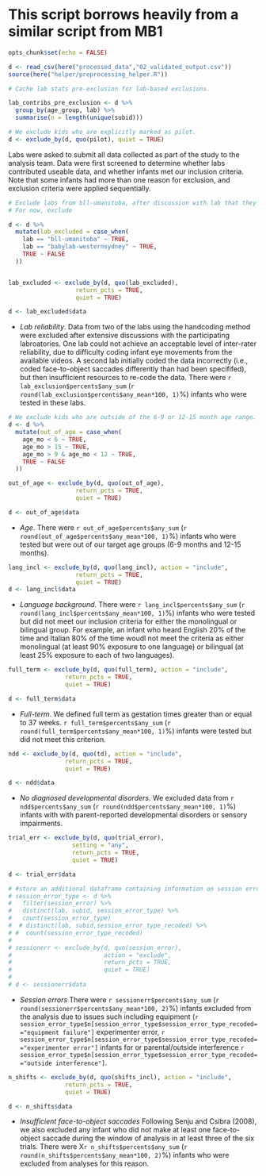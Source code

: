 
# This script borrows heavily from a similar script from MB1

```r
opts_chunk$set(echo = FALSE)
```

```r
d <- read_csv(here("processed_data","02_validated_output.csv"))
source(here("helper/preprocessing_helper.R"))
```

```r
# Cache lab stats pre-exclusion for lab-based exclusions. 

lab_contribs_pre_exclusion <- d %>%
  group_by(age_group, lab) %>%
  summarise(n = length(unique(subid)))
```

```r
# We exclude kids who are explicitly marked as pilot.
d <- exclude_by(d, quo(pilot), quiet = TRUE)
```


Labs were asked to submit all data collected as part of the study to the analysis team. Data were first screened to determine whether labs contributed useable data, and whether infants met our inclusion criteria. Note that some infants had more than one reason for exclusion, and exclusion criteria were applied sequentially.

```r
# Exclude labs from bll-umanitoba, after discussion with lab that they could not reliably code their data
# For now, exclude

d <- d %>%
  mutate(lab_excluded = case_when(
    lab == "bll-umanitoba" ~ TRUE,
    lab == "babylab-westernsydney" ~ TRUE,
    TRUE ~ FALSE
  ))


lab_excluded <- exclude_by(d, quo(lab_excluded),
                   return_pcts = TRUE, 
                   quiet = TRUE)

d <- lab_excluded$data


```

* *Lab reliability*. Data from two of the labs using the handcoding method were excluded after extensive discussions with the participating labroatories. One lab could not achieve an acceptable level of inter-rater reliability, due to difficulty coding infant eye movements from the available videos. A second lab initially coded the data incorrectly (i.e., coded face-to-object saccades differently than had been specififed), but then insufficient resources to re-code the data. There were `r lab_exclusion$percents$any_sum` (`r round(lab_exclusion$percents$any_mean*100, 1)`%) infants who were tested in these labs.

```r
# We exclude kids who are outside of the 6-9 or 12-15 month age range. 
d <- d %>%
  mutate(out_of_age = case_when(
    age_mo < 6 ~ TRUE,
    age_mo > 15 ~ TRUE,
    age_mo > 9 & age_mo < 12 ~ TRUE,
    TRUE ~ FALSE
  ))

out_of_age <- exclude_by(d, quo(out_of_age),
                   return_pcts = TRUE, 
                   quiet = TRUE)

d <- out_of_age$data
```

* *Age*. There were `r out_of_age$percents$any_sum` (`r round(out_of_age$percents$any_mean*100, 1)`%) infants who were tested but were out of our target age groups (6-9 months and 12-15 months).

```r

lang_incl <- exclude_by(d, quo(lang_incl), action = "include", 
                   return_pcts = TRUE, 
                   quiet = TRUE)
d <- lang_incl$data
```

* *Language background*. There were `r lang_incl$percents$any_sum` (`r round(lang_incl$percents$any_mean*100, 1)`%) infants who were tested but did not meet our inclusion criteria for either the monolingual or bilingual group.  For example, an infant who heard English 20% of the time and Italian 80% of the time woudl not meet the criteria as either monolingual (at least 90% exposure to one language) or bilingual (at least 25% exposure to each of two languages).


```r
full_term <- exclude_by(d, quo(full_term), action = "include", 
                return_pcts = TRUE, 
                quiet = TRUE)

d <- full_term$data
```

* *Full-term*. We defined full term as gestation times greater than or equal to 37 weeks. `r full_term$percents$any_sum` (`r round(full_term$percents$any_mean*100, 1)`%) infants were tested but did not meet this criterion.

```r
ndd <- exclude_by(d, quo(td), action = "include", 
                return_pcts = TRUE, 
                quiet = TRUE)

d <- ndd$data
```

* *No diagnosed developmental disorders*. We excluded data from `r ndd$percents$any_sum` (`r round(ndd$percents$any_mean*100, 1)`%) infants with with parent-reported developmental disorders or sensory impairments.

```r
trial_err <- exclude_by(d, quo(trial_error), 
                  setting = "any", 
                  return_pcts = TRUE, 
                  quiet = TRUE)

d <- trial_err$data
```


```r
# #store an additional dataframe containing information on session error types
# session_error_type <- d %>%
#   filter(session_error) %>%
#   distinct(lab, subid, session_error_type) %>%
#   count(session_error_type)
#  # distinct(lab, subid,session_error_type_recoded) %>%
# #  count(session_error_type_recoded)
# 
# sessionerr <- exclude_by(d, quo(session_error), 
#                          action = "exclude", 
#                          return_pcts = TRUE, 
#                          quiet = TRUE)
# 
# d <- sessionerr$data
```

* *Session errors* There were  `r sessionerr$percents$any_sum` (`r round(sessionerr$percents$any_mean*100, 2)`%) infants excluded from the analysis due to issues such including equipment (`r session_error_type$n[session_error_type$session_error_type_recoded=="equipment failure"]` experimenter error, `r session_error_type$n[session_error_type$session_error_type_recoded=="experimenter error"]` infants for or parental/outside interference `r session_error_type$n[session_error_type$session_error_type_recoded=="outside interference"]`.



```r
n_shifts <- exclude_by(d, quo(shifts_incl), action = "include", 
                return_pcts = TRUE, 
                quiet = TRUE)

d <- n_shifts$data
```

* *Insufficient face-to-object saccades* Following Senju and Csibra (2008), we also excluded any infant who did not make at least one face-to-object saccade during the window of analysis in at least three of the six trials.  There were X`r n_shifts$percents$any_sum` (`r round(n_shifts$percents$any_mean*100, 2)`%) infants who were excluded from analyses for this reason.
